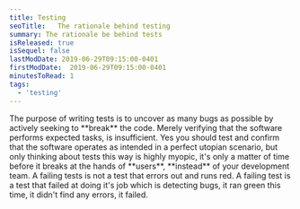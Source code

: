 ```yaml
---
title: Testing
seoTitle:   The rationale behind testing
summary: The rationale be behind tests
isReleased: true
isSequel: false
lastModDate: 2019-06-29T09:15:00-0401
firstModDate:  2019-06-29T09:15:00-0401
minutesToRead: 1
tags:
  - 'testing'
---
```


<C>
The purpose of writing tests is to uncover as many bugs as possible by actively seeking to **break** the code. Merely verifying that the software performs expected tasks, is insufficient. Yes you should  test and confirm that the software operates as intended in a perfect utopian scenario, but only thinking about tests this way is highly myopic, it's only a matter of time before it breaks at the hands of **users**, **instead** of your development team.
</C>

<C>
 A failing tests is not a test that errors out and runs red. A failing test is a test that failed at doing it's job which is detecting bugs, it ran green this time, it didn't find any errors, it failed.
 </C>


